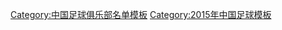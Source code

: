 {{Football squad with groups
|name=2015年中乙分类名单大连超越
|bgcolor=#0078F8
|bordercolor=#F8F8F8
|textcolor=#F8F8F8
|title=[[大连超越足球俱乐部|<span style="color:#F8F8F8">大连超越</span>]] — [[2015年中国足球乙级联赛|<span style="color:#F8F8F8">2015年</span>]][[中国足球乙级联赛|<span style="color:#F8F8F8">中乙联赛全国总决赛亚军、北区冠军</span>]]
|group1=全年参赛球员
|list1=<div>
{{Football squad2 player|no=2|name=[[王光豪]]}}
{{Football squad2 player|no=3|name=[[赵一博]]}}
{{Football squad2 player|no=7|name=[[景德洋]]}}
{{Football squad2 player|no=9|name=[[韩家宝]]}}
{{Football squad2 player|no=10|name=[[杜文翔]]}}
{{Football squad2 player|no=11|name=[[苏迪]]}}
{{Football squad2 player|no=12|name=[[崔宇]]}}
{{Football squad2 player|no=14|name=[[胡兆军]]}}
{{Football squad2 player|no=15|name=[[刘欢 (足球运动员)|刘欢]]}}
{{Football squad2 player|no=16|name=[[唐立真]]}}
{{Football squad2 player|no=18|name=[[郝兴晨]]}}
{{Football squad2 player|no=20|name=[[阎嵩]]}}
{{Football squad2 player|no=21|name=[[刘禹辰]]}}
{{Football squad2 player|no=22|name=[[陈永鑫]]}}
{{Football squad2 player|no=23|name=[[国威]]}}
{{Football squad2 player|no=24|name=[[郭晨]]}}
{{Football squad2 player|no=25|name=[[权恒]]}}
{{Football squad2 player|no=28|name=[[张茗然]]}}
{{Football squad2 player|no=29|name=[[丛震]]}}
{{Football squad2 player|no=32|name=[[南云齐]]}}
{{Football squad2 player|no=33|name=[[谢兆宇]]}}
{{Football squad2 player|no=34|name=[[张宏疆]]}}
{{Football squad2 player|no=36|name=[[刘涛 (足球运动员)|刘涛]]}}
</div>
|group2=夏季转入球员
|list2=<div>
</div>
|group3=夏季转出球员
|list3=<div>
</div>
|group4=主教练
|list4=[[柳忠长]]
}}
<noinclude>
{{DEFAULTSORT:Dalian Transcendence F.C. Squad 2015}}
[[Category:中国足球俱乐部名单模板]]
[[Category:2015年中国足球模板]]
</noinclude>
